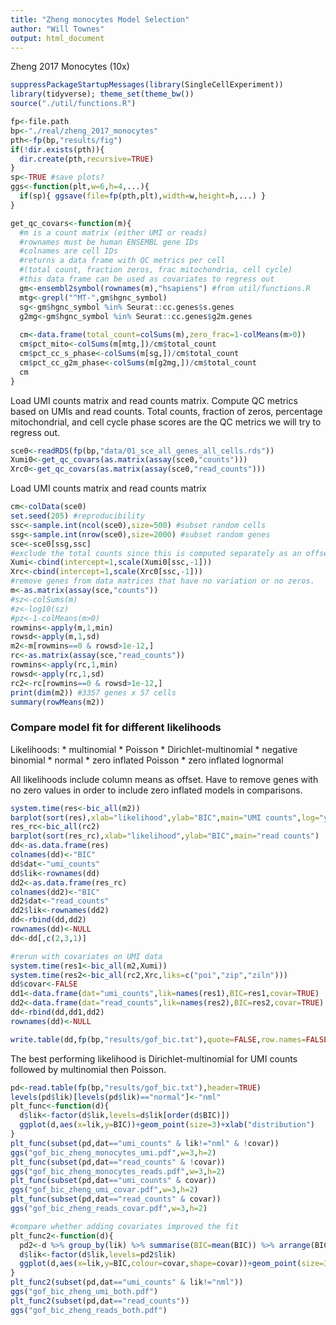 ```yaml
---
title: "Zheng monocytes Model Selection"
author: "Will Townes"
output: html_document
---
```


Zheng 2017 Monocytes (10x)

```r
suppressPackageStartupMessages(library(SingleCellExperiment))
library(tidyverse); theme_set(theme_bw())
source("./util/functions.R")

fp<-file.path
bp<-"./real/zheng_2017_monocytes"
pth<-fp(bp,"results/fig")
if(!dir.exists(pth)){
  dir.create(pth,recursive=TRUE)
}
sp<-TRUE #save plots?
ggs<-function(plt,w=6,h=4,...){
  if(sp){ ggsave(file=fp(pth,plt),width=w,height=h,...) }
}

get_qc_covars<-function(m){
  #m is a count matrix (either UMI or reads)
  #rownames must be human ENSEMBL gene IDs
  #colnames are cell IDs
  #returns a data frame with QC metrics per cell
  #(total count, fraction zeros, frac mitochondria, cell cycle)
  #this data frame can be used as covariates to regress out
  gm<-ensembl2symbol(rownames(m),"hsapiens") #from util/functions.R
  mtg<-grepl("^MT-",gm$hgnc_symbol)
  sg<-gm$hgnc_symbol %in% Seurat::cc.genes$s.genes
  g2mg<-gm$hgnc_symbol %in% Seurat::cc.genes$g2m.genes
  
  cm<-data.frame(total_count=colSums(m),zero_frac=1-colMeans(m>0))
  cm$pct_mito<-colSums(m[mtg,])/cm$total_count
  cm$pct_cc_s_phase<-colSums(m[sg,])/cm$total_count
  cm$pct_cc_g2m_phase<-colSums(m[g2mg,])/cm$total_count
  cm
}
```

Load UMI counts matrix and read counts matrix. Compute QC metrics based on UMIs and read counts. Total counts, fraction of zeros, percentage mitochondrial, and cell cycle phase scores are the QC metrics we will try to regress out.

```r
sce0<-readRDS(fp(bp,"data/01_sce_all_genes_all_cells.rds"))
Xumi0<-get_qc_covars(as.matrix(assay(sce0,"counts")))
Xrc0<-get_qc_covars(as.matrix(assay(sce0,"read_counts")))
```

Load UMI counts matrix and read counts matrix

```r
cm<-colData(sce0)
set.seed(205) #reproducibility
ssc<-sample.int(ncol(sce0),size=500) #subset random cells
ssg<-sample.int(nrow(sce0),size=2000) #subset random genes
sce<-sce0[ssg,ssc]
#exclude the total counts since this is computed separately as an offset.
Xumi<-cbind(intercept=1,scale(Xumi0[ssc,-1]))
Xrc<-cbind(intercept=1,scale(Xrc0[ssc,-1]))
#remove genes from data matrices that have no variation or no zeros.
m<-as.matrix(assay(sce,"counts"))
#sz<-colSums(m)
#z<-log10(sz)
#pz<-1-colMeans(m>0)
rowmins<-apply(m,1,min)
rowsd<-apply(m,1,sd)
m2<-m[rowmins==0 & rowsd>1e-12,]
rc<-as.matrix(assay(sce,"read_counts"))
rowmins<-apply(rc,1,min)
rowsd<-apply(rc,1,sd)
rc2<-rc[rowmins==0 & rowsd>1e-12,]
print(dim(m2)) #3357 genes x 57 cells
summary(rowMeans(m2)) 
```

### Compare model fit for different likelihoods

Likelihoods:
* multinomial
* Poisson
* Dirichlet-multinomial
* negative binomial
* normal
* zero inflated Poisson
* zero inflated lognormal

All likelihoods include column means as offset. Have to remove genes with no zero values in order to include zero inflated models in comparisons.

```r
system.time(res<-bic_all(m2))
barplot(sort(res),xlab="likelihood",ylab="BIC",main="UMI counts",log="y")
res_rc<-bic_all(rc2)
barplot(sort(res_rc),xlab="likelihood",ylab="BIC",main="read counts")
dd<-as.data.frame(res)
colnames(dd)<-"BIC"
dd$dat<-"umi_counts"
dd$lik<-rownames(dd)
dd2<-as.data.frame(res_rc)
colnames(dd2)<-"BIC"
dd2$dat<-"read_counts"
dd2$lik<-rownames(dd2)
dd<-rbind(dd,dd2)
rownames(dd)<-NULL
dd<-dd[,c(2,3,1)]

#rerun with covariates on UMI data
system.time(res1<-bic_all(m2,Xumi))
system.time(res2<-bic_all(rc2,Xrc,liks=c("poi","zip","ziln")))
dd$covar<-FALSE
dd1<-data.frame(dat="umi_counts",lik=names(res1),BIC=res1,covar=TRUE)
dd2<-data.frame(dat="read_counts",lik=names(res2),BIC=res2,covar=TRUE)
dd<-rbind(dd,dd1,dd2)
rownames(dd)<-NULL

write.table(dd,fp(bp,"results/gof_bic.txt"),quote=FALSE,row.names=FALSE)
```

The best performing likelihood is Dirichlet-multinomial for UMI counts followed by multinomial then Poisson.

```r
pd<-read.table(fp(bp,"results/gof_bic.txt"),header=TRUE)
levels(pd$lik)[levels(pd$lik)=="normal"]<-"nml"
plt_func<-function(d){
  d$lik<-factor(d$lik,levels=d$lik[order(d$BIC)])
  ggplot(d,aes(x=lik,y=BIC))+geom_point(size=3)+xlab("distribution")
}
plt_func(subset(pd,dat=="umi_counts" & lik!="nml" & !covar))
ggs("gof_bic_zheng_monocytes_umi.pdf",w=3,h=2)
plt_func(subset(pd,dat=="read_counts" & !covar))
ggs("gof_bic_zheng_monocytes_reads.pdf",w=3,h=2)
plt_func(subset(pd,dat=="umi_counts" & covar))
ggs("gof_bic_zheng_umi_covar.pdf",w=3,h=2)
plt_func(subset(pd,dat=="read_counts" & covar))
ggs("gof_bic_zheng_reads_covar.pdf",w=3,h=2)

#compare whether adding covariates improved the fit
plt_func2<-function(d){
  pd2<-d %>% group_by(lik) %>% summarise(BIC=mean(BIC)) %>% arrange(BIC)
  d$lik<-factor(d$lik,levels=pd2$lik)
  ggplot(d,aes(x=lik,y=BIC,colour=covar,shape=covar))+geom_point(size=3)+xlab("distribution")
}
plt_func2(subset(pd,dat=="umi_counts" & lik!="nml"))
ggs("gof_bic_zheng_umi_both.pdf")
plt_func2(subset(pd,dat=="read_counts"))
ggs("gof_bic_zheng_reads_both.pdf")
```

